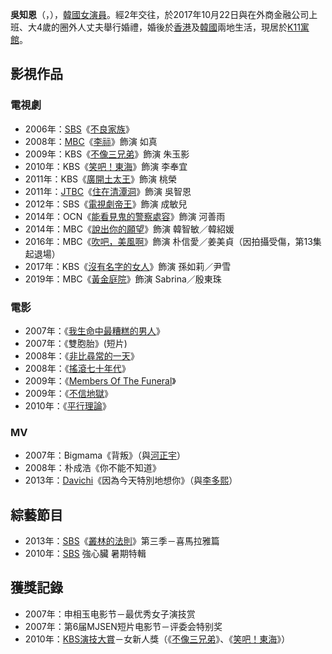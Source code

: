 {{藝人
|姓名 = 吳知恩
|類型 = 女演員
|圖片 = Oh Ji-eun in July 2019.png
|外文名 = 오지은
|外文 = ko
|羅馬拼音 = Oh Ji-Eun 
|國籍 = {{KOR}}
|民族 = 
|出生日期 = {{birth_date_and_age|1981|12|30}}
|出生地點 = {{KOR}}[[首爾特別市|首爾特別市]]
|語言 = [[韓語|韓語]]、[[英語|英語]]
|教育程度 = [[漢陽大學|漢陽大學]]戲劇電影學[[學士|學士]]
|出道日期 = 2006年
|出道作 = 《[[不良家族|不良家族]]》
|經紀公司 = [[家族_Actors|家族 Actors]]
}}

'''吳知恩'''（{{lang-ko|'''오지은'''}}，{{bd|1981年|12月30日|catIdx=Oh}}），[[韓國|韓國]][[女演員|女演員]]。經2年交往，於2017年10月22日與在外商金融公司上班、大4歲的圈外人丈夫舉行婚禮，婚後於[[香港|香港]]及[[韓國|韓國]]兩地生活，現居於[[Victoria_Dockside|K11寓館]]。

== 影視作品 ==
=== 電視劇 ===
*2006年：[[SBS_(韓國)|SBS]]《[[不良家族|不良家族]]》
*2008年：[[文化廣播_(韓國)|MBC]]《[[李祘_(電視劇)|李祘]]》飾演 如真
*2009年：KBS《[[不像三兄弟|不像三兄弟]]》飾演 朱玉影
*2010年：KBS《[[笑吧！東海|笑吧！東海]]》飾演 李奉宜
*2011年：KBS《[[廣開土太王_(電視劇)|廣開土太王]]》飾演 桃榮
*2011年：[[JTBC|JTBC]]《[[住在清潭洞|住在清潭洞]]》飾演 吳智恩
*2012年：SBS《[[電視劇帝王|電視劇帝王]]》飾演 成敏兒
*2014年：OCN《[[能看見鬼的警察處容|能看見鬼的警察處容]]》飾演 河善雨
*2014年：MBC《[[說出你的願望|說出你的願望]]》飾演 韓智敏／韓紹媛
*2016年：MBC《[[吹吧，美風啊|吹吧，美風啊]]》飾演 朴信愛／姜美貞（因拍攝受傷，第13集起退場）
*2017年：KBS《[[沒有名字的女人|沒有名字的女人]]》飾演 孫如莉／尹雪
*2019年：MBC《[[黃金庭院|黃金庭院]]》飾演 Sabrina／殷東珠

=== 電影 ===
*2007年：《[[我生命中最糟糕的男人|我生命中最糟糕的男人]]》
*2007年：《雙胞胎》(短片)
*2008年：《[[非比尋常的一天|非比尋常的一天]]》
*2008年：《[[搖滾七十年代|搖滾七十年代]]》
*2009年：《[[Members_Of_The_Funeral|Members Of The Funeral]]》
*2009年：《[[不信地獄|不信地獄]]》
*2010年：《[[平行理論|平行理論]]》
=== MV ===
*2007年：Bigmama《背叛》（與[[河正宇|河正宇]]）
*2008年：朴成浩《你不能不知道》
*2013年：[[Davichi|Davichi]]《因為今天特別地想你》（與[[李多熙|李多熙]]）

== 綜藝節目 ==
*2013年：[[SBS_(韓國)|SBS]]《[[叢林的法則|叢林的法則]]》第三季－喜馬拉雅篇
*2010年：[[SBS_(韓國)|SBS]] 強心臟 暑期特輯

== 獲獎記錄 ==
*2007年：申相玉电影节－最优秀女子演技赏
*2007年：第6届MJSEN短片电影节－评委会特别奖
*2010年：[[KBS演技大賞|KBS演技大賞]]－女新人獎（《[[不像三兄弟|不像三兄弟]]》、《[[笑吧！東海|笑吧！東海]]》）